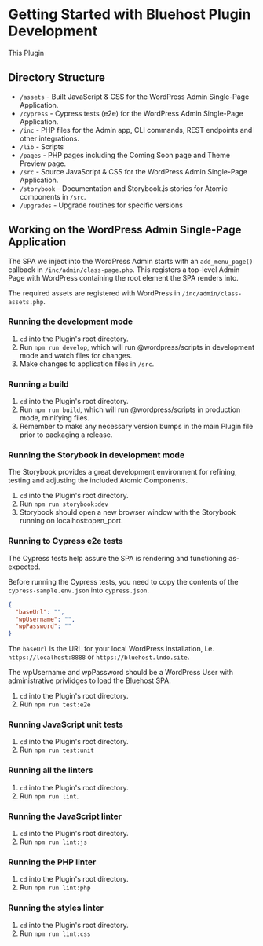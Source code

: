 
<Meta title="Docs|Development" />

# Getting Started with Bluehost Plugin Development

This Plugin 

## Directory Structure

* `/assets` - Built JavaScript & CSS for the WordPress Admin Single-Page Application.
* `/cypress` - Cypress tests (e2e) for the WordPress Admin Single-Page Application.
* `/inc` - PHP files for the Admin app, CLI commands, REST endpoints and other integrations.
* `/lib` - Scripts
* `/pages` - PHP pages including the Coming Soon page and Theme Preview page.
* `/src` - Source JavaScript & CSS for the WordPress Admin Single-Page Application.
* `/storybook` - Documentation and Storybook.js stories for Atomic components in `/src`.
* `/upgrades` - Upgrade routines for specific versions

## Working on the WordPress Admin Single-Page Application

The SPA we inject into the WordPress Admin starts with an `add_menu_page()` callback in `/inc/admin/class-page.php`. This registers a top-level Admin Page with WordPress containing the root element the SPA renders into.

The required assets are registered with WordPress in `/inc/admin/class-assets.php`.

### Running the development mode

1. `cd` into the Plugin's root directory.
2. Run `npm run develop`, which will run @wordpress/scripts in development mode and watch files for changes.
3. Make changes to application files in `/src`.

### Running a build

1. `cd` into the Plugin's root directory.
2. Run `npm run build`, which will run @wordpress/scripts in production mode, minifying files.
3. Remember to make any necessary version bumps in the main Plugin file prior to packaging a release.

### Running the Storybook in development mode

The Storybook provides a great development environment for refining, testing and adjusting the included Atomic Components.

1. `cd` into the Plugin's root directory.
2. Run `npm run storybook:dev`
3. Storybook should open a new browser window with the Storybook running on localhost:open_port.

### Running to Cypress e2e tests

The Cypress tests help assure the SPA is rendering and functioning as-expected.

Before running the Cypress tests, you need to copy the contents of the `cypress-sample.env.json` into `cypress.json`.

```json
{
  "baseUrl": "",
  "wpUsername": "",
  "wpPassword": ""
}
```

The `baseUrl` is the URL for your local WordPress installation, i.e. `https://localhost:8888` or `https://bluehost.lndo.site`.

The wpUsername and wpPassword should be a WordPress User with administrative privlidges to load the Bluehost SPA.

1. `cd` into the Plugin's root directory.
2. Run `npm run test:e2e`

### Running JavaScript unit tests

1. `cd` into the Plugin's root directory.
2. Run `npm run test:unit`

### Running all the linters

1. `cd` into the Plugin's root directory.
2. Run `npm run lint`.

### Running the JavaScript linter

1. `cd` into the Plugin's root directory.
2. Run `npm run lint:js`

### Running the PHP linter

1. `cd` into the Plugin's root directory.
2. Run `npm run lint:php`

### Running the styles linter

1. `cd` into the Plugin's root directory.
2. Run `npm run lint:css`